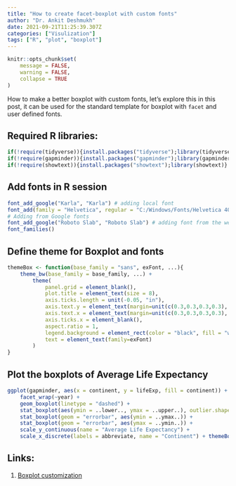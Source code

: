 ```yaml
---
title: "How to create facet-boxplot with custom fonts"
author: "Dr. Ankit Deshmukh"
date: 2021-09-21T11:25:39.307Z 
categories: ["Visulization"]
tags: ["R", "plot", "boxplot"]
---
```


```r
knitr::opts_chunk$set(
	message = FALSE,
	warning = FALSE,
	collapse = TRUE
)
```

How to make a better boxplot with custom fonts, let's explore this in this post, it can be used for the standard template for boxplot with `facet` and user defined fonts.

## Required R libraries:

```r
if(!require(tidyverse)){install.packages("tidyverse");library(tidyverse)} # for ggplot2 function
if(!require(gapminder)){install.packages("gapminder");library(gapminder)} # for sample data
if(!require(showtext)){install.packages("showtext");library(showtext)} # to import fonts
```

## Add fonts in R session
```r
font_add_google("Karla", "Karla") # adding local font
font_add(family = "Helvetica", regular = "C:/Windows/Fonts/Helvetica 400.ttf")
# Adding from Google fonts
font_add_google("Roboto Slab", "Roboto Slab") # adding font from the web/google font
font_families()
```

## Define theme for Boxplot and fonts
```r
themeBox <- function(base_family = "sans", exFont, ...){
    theme_bw(base_family = base_family, ...) +
        theme(
            panel.grid = element_blank(),
            plot.title = element_text(size = 8),
            axis.ticks.length = unit(-0.05, "in"),
            axis.text.y = element_text(margin=unit(c(0.3,0.3,0.3,0.3), "cm")),
            axis.text.x = element_text(margin=unit(c(0.3,0.3,0.3,0.3), "cm")),
            axis.ticks.x = element_blank(),
            aspect.ratio = 1,
            legend.background = element_rect(color = "black", fill = "white"),
            text = element_text(family=exFont)
        )
}
```

## Plot the boxplots of Average Life Expectancy
```r

ggplot(gapminder, aes(x = continent, y = lifeExp, fill = continent)) +
    facet_wrap(~year) +
    geom_boxplot(linetype = "dashed") +
    stat_boxplot(aes(ymin = ..lower.., ymax = ..upper..), outlier.shape = 1) +
    stat_boxplot(geom = "errorbar", aes(ymin = ..ymax..)) +
    stat_boxplot(geom = "errorbar", aes(ymax = ..ymin..)) +
    scale_y_continuous(name = "Average Life Expectancy") +
    scale_x_discrete(labels = abbreviate, name = "Continent") + themeBox(exFont = "Karla")
```


## Links:
1. [Boxplot customization](https://r-charts.com/distribution/box-plot-ggplot2/)



